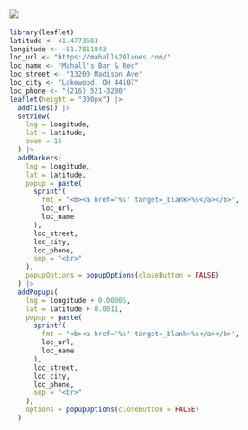 ## ![](images/mahalls-logo.png) {#mahalls}

::: {layout-ncol=2}

::: {}

::: {.tour-location-image style="background-image: url(\"images/mahalls-image.jpeg\")"}
:::

:::

::: {}

```r
library(leaflet)
latitude <- 41.4773603
longitude <- -81.7811843
loc_url <- "https://mahalls20lanes.com/"
loc_name <- "Mahall's Bar & Rec"
loc_street <- "13200 Madison Ave"
loc_city <- "Lakewood, OH 44107"
loc_phone <- "(216) 521-3280"
leaflet(height = "300px") |>
  addTiles() |>
  setView(
    lng = longitude,
    lat = latitude,
    zoom = 15
  ) |>
  addMarkers(
    lng = longitude,
    lat = latitude,
    popup = paste(
      sprintf(
        fmt = "<b><a href='%s' target=_blank>%s</a></b>",
        loc_url,
        loc_name
      ),
      loc_street,
      loc_city,
      loc_phone,
      sep = "<br>"
    ),
    popupOptions = popupOptions(closeButton = FALSE)
  ) |>
  addPopups(
    lng = longitude + 0.00005,
    lat = latitude + 0.0011,
    popup = paste(
      sprintf(
        fmt = "<b><a href='%s' target=_blank>%s</a></b>",
        loc_url,
        loc_name
      ),
      loc_street,
      loc_city,
      loc_phone,
      sep = "<br>"
    ),
    options = popupOptions(closeButton = FALSE)
  )
```

:::

:::
